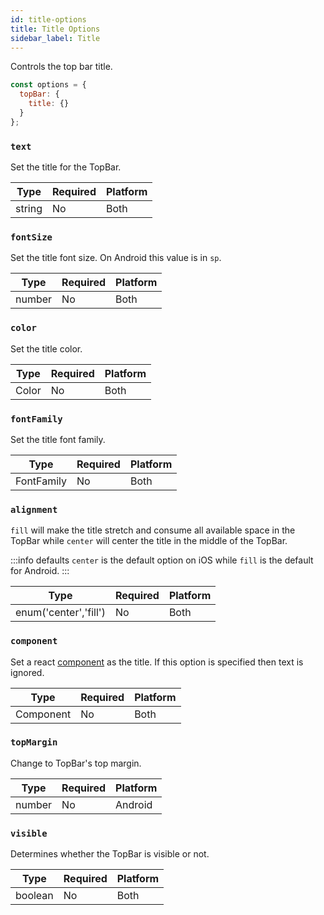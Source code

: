```yaml
---
id: title-options
title: Title Options
sidebar_label: Title
---
```


Controls the top bar title.

```js
const options = {
  topBar: {
    title: {}
  }
};
```

### `text`

Set the title for the TopBar.

| Type   | Required | Platform |
| ------ | -------- | -------- |
| string | No       | Both     |

### `fontSize`

Set the title font size. On Android this value is in `sp`.

| Type   | Required | Platform |
| ------ | -------- | -------- |
| number | No       | Both     |

### `color`

Set the title color.

| Type  | Required | Platform |
| ----- | -------- | -------- |
| Color | No       | Both     |

### `fontFamily`

Set the title font family.

| Type       | Required | Platform |
| ---------- | -------- | -------- |
| FontFamily | No       | Both     |

### `alignment`

`fill` will make the title stretch and consume all available space in the TopBar while `center` will center the title in the middle of the TopBar.

:::info defaults
`center` is the default option on iOS while `fill` is the default for Android.
:::

| Type                  | Required | Platform |
| --------------------- | -------- | -------- |
| enum('center','fill') | No       | Both     |

### `component`

Set a react [component](#component) as the title. If this option is specified then text is ignored.

| Type      | Required | Platform |
| --------- | -------- | -------- |
| Component | No       | Both     |

### `topMargin`

Change to TopBar's top margin.

| Type   | Required | Platform |
| ------ | -------- | -------- |
| number | No       | Android  |

### `visible`

Determines whether the TopBar is visible or not.

| Type    | Required | Platform |
| ------- | -------- | -------- |
| boolean | No       | Both     |

